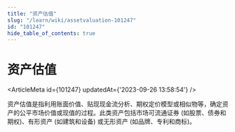 ```yaml
---
title: "资产估值"
slug: "/learn/wiki/assetvaluation-101247"
id: "101247"
hide_table_of_contents: true
---
```



# 资产估值

<ArticleMeta id={101247} updatedAt={'2023-09-26 13:58:54'} />
<div className='border-solid border-b border-t-0 my-4 border-[var(--ifm-color-gray-300)]' />

资产估值是指利用账面价值、贴现现金流分析、期权定价模型或相似物等，确定资产的公平市场价值或现值的过程。此类资产包括市场可流通证券 (如股票、债券和期权)、有形资产 (如建筑和设备) 或无形资产 (如品牌、专利和商标)。
